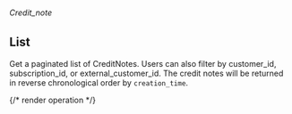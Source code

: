 ###### *Credit_note*

## List

Get a paginated list of CreditNotes. Users can also filter by
customer_id, subscription_id, or external_customer_id. The credit notes will be returned
in reverse chronological order by `creation_time`.

{/* render operation */}
